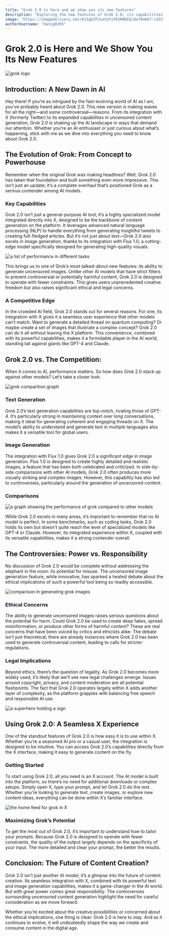 ```yaml
---
title: "Grok 2.0 is here and we show you its new features"
description: "Exploring the new features of Grok 2.0, its capabilities, limitations, and the ethical considerations of AI in social media."
image: "https://imagedelivery.net/K11gkZF3xaVyYzFESMdWIQ/de784667-cd33-46a0-6650-1fc8a6130600/full"
authorUsername: "danig0205"
---
```


# Grok 2.0 is Here and We Show You Its New Features

<Img src="https://imagedelivery.net/K11gkZF3xaVyYzFESMdWIQ/448fe632-596a-4b22-ba8b-10defd77e100/full" alt="grok logo" caption="Logo for grok"/>


## Introduction: A New Dawn in AI

Hey there! If you’re as intrigued by the fast-evolving world of AI as I am, you’ve probably heard about Grok 2.0. This new version is making waves for all the right—and some controversial—reasons. From its integration with X (formerly Twitter) to its expanded capabilities in uncensored content generation, Grok 2.0 is shaking up the AI landscape in ways that demand our attention. Whether you’re an AI enthusiast or just curious about what’s happening, stick with me as we dive into everything you need to know about Grok 2.0.

## The Evolution of Grok: From Concept to Powerhouse

Remember when the original Grok was making headlines? Well, Grok 2.0 has taken that foundation and built something even more impressive. This isn’t just an update; it’s a complete overhaul that’s positioned Grok as a serious contender among AI models.

### Key Capabilities

Grok 2.0 isn’t just a general-purpose AI tool; it’s a highly specialized model integrated directly into X, designed to be the backbone of content generation on the platform. It leverages advanced natural language processing (NLP) to handle everything from generating insightful tweets to creating full-fledged articles. But it’s not just about text—Grok 2.0 also excels in image generation, thanks to its integration with Flux 1.0, a cutting-edge model specifically designed for generating high-quality visuals.

<Img src="https://imagedelivery.net/K11gkZF3xaVyYzFESMdWIQ/63961780-17db-41e8-ac62-18e73ea59500/full" alt="a list of performance in different tasks" caption="performance comparison table"/>

This brings us to one of Grok’s most talked-about new features: its ability to generate uncensored images. Unlike other AI models that have strict filters to prevent controversial or potentially harmful content, Grok 2.0 is designed to operate with fewer constraints. This gives users unprecedented creative freedom but also raises significant ethical and legal concerns.

### A Competitive Edge

In the crowded AI field, Grok 2.0 stands out for several reasons. For one, its integration with X gives it a seamless user experience that other models can’t match. Want to generate a detailed thread on quantum computing? Or maybe create a set of images that illustrate a complex concept? Grok 2.0 can do it all without leaving the X platform. This convenience, combined with its powerful capabilities, makes it a formidable player in the AI world, standing tall against giants like GPT-4 and Claude.

## Grok 2.0 vs. The Competition:

When it comes to AI, performance matters. So how does Grok 2.0 stack up against other models? Let’s take a closer look.


<Img src="https://imagedelivery.net/K11gkZF3xaVyYzFESMdWIQ/8921abb3-e16a-4b1f-d02b-79e3eebb3500/full" alt="grok comparition graph" caption="official comparision graph"/>


### Text Generation

Grok 2.0’s text generation capabilities are top-notch, rivaling those of GPT-4. It’s particularly strong in maintaining context over long conversations, making it ideal for generating coherent and engaging threads on X. The model’s ability to understand and generate text in multiple languages also makes it a versatile tool for global users.

### Image Generation

The integration with Flux 1.0 gives Grok 2.0 a significant edge in image generation. Flux 1.0 is designed to create highly detailed and realistic images, a feature that has been both celebrated and criticized. In side-by-side comparisons with other AI models, Grok 2.0 often produces more visually striking and complex images. However, this capability has also led to controversies, particularly around the generation of uncensored content.

### Comparisons
<Img src="https://imagedelivery.net/K11gkZF3xaVyYzFESMdWIQ/598f6e62-4fa2-4cf2-8d3f-83c3c108b700/full" alt="a graph showing the performance of grok compared to other models" caption="graph of grok with others models"/>

While Grok 2.0 excels in many areas, it’s important to remember that no AI model is perfect. In some benchmarks, such as coding tasks, Grok 2.0 holds its own but doesn’t quite reach the level of specialized models like GPT-4 or Claude. However, its integrated experience within X, coupled with its versatile capabilities, makes it a strong contender overall.

## The Controversies: Power vs. Responsibility

No discussion of Grok 2.0 would be complete without addressing the elephant in the room: its potential for misuse. The uncensored image generation feature, while innovative, has sparked a heated debate about the ethical implications of such a powerful tool being so readily accessible.

<Img src="https://imagedelivery.net/K11gkZF3xaVyYzFESMdWIQ/06a939e9-d194-42ca-74a9-587d2a9b4700/full" alt="comparison in generating grok images" caption="comparative table"/>

### Ethical Concerns

The ability to generate uncensored images raises serious questions about the potential for harm. Could Grok 2.0 be used to create deep fakes, spread misinformation, or produce other forms of harmful content? These are real concerns that have been voiced by critics and ethicists alike. The debate isn’t just theoretical; there are already instances where Grok 2.0 has been used to generate controversial content, leading to calls for stricter regulations.

### Legal Implications

Beyond ethics, there’s the question of legality. As Grok 2.0 becomes more widely used, it’s likely that we’ll see new legal challenges emerge. Issues around copyright, privacy, and content moderation are all potential flashpoints. The fact that Grok 2.0 operates largely within X adds another layer of complexity, as the platform grapples with balancing free speech and responsible AI use.

<Img src="https://imagedelivery.net/K11gkZF3xaVyYzFESMdWIQ/b5849c40-ef95-43cb-0a1a-755026e2f500/full" alt="a superhero holding a sign" caption="image generated with grok"/>

## Using Grok 2.0: A Seamless X Experience

One of the standout features of Grok 2.0 is how easy it is to use within X. Whether you’re a seasoned AI pro or a casual user, the integration is designed to be intuitive. You can access Grok 2.0’s capabilities directly from the X interface, making it easy to generate content on the fly.

### Getting Started

To start using Grok 2.0, all you need is an X account. The AI model is built into the platform, so there’s no need for additional downloads or complex setups. Simply open X, type your prompt, and let Grok 2.0 do the rest. Whether you’re looking to generate text, create images, or explore new content ideas, everything can be done within X’s familiar interface.

<Img src="https://imagedelivery.net/K11gkZF3xaVyYzFESMdWIQ/2372b8f4-ddbb-4fce-0356-18caaaa55900/full" alt="the home feed for grok in X" caption="the home panel to access grok"/>

### Maximizing Grok’s Potential

To get the most out of Grok 2.0, it’s important to understand how to tailor your prompts. Because Grok 2.0 is designed to operate with fewer constraints, the quality of the output largely depends on the specificity of your input. The more detailed and clear your prompt, the better the results.

## Conclusion: The Future of Content Creation?

Grok 2.0 isn’t just another AI model; it’s a glimpse into the future of content creation. Its seamless integration with X, combined with its powerful text and image generation capabilities, makes it a game-changer in the AI world. But with great power comes great responsibility. The controversies surrounding uncensored content generation highlight the need for careful consideration as we move forward.

Whether you’re excited about the creative possibilities or concerned about the ethical implications, one thing is clear: Grok 2.0 is here to stay. And as it continues to evolve, it will undoubtedly shape the way we create and consume content in the digital age.




